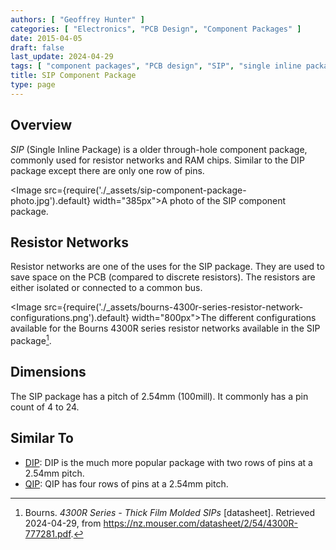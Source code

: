 ```yaml
---
authors: [ "Geoffrey Hunter" ]
categories: [ "Electronics", "PCB Design", "Component Packages" ]
date: 2015-04-05
draft: false
last_update: 2024-04-29
tags: [ "component packages", "PCB design", "SIP", "single inline package" ]
title: SIP Component Package
type: page
---
```


## Overview

_SIP_ (Single Inline Package) is a older through-hole component package, commonly used for resistor networks and RAM chips. Similar to the DIP package except there are only one row of pins.

<Image src={require('./_assets/sip-component-package-photo.jpg').default} width="385px">A photo of the SIP component package.</Image>

## Resistor Networks

Resistor networks are one of the uses for the SIP package. They are used to save space on the PCB (compared to discrete resistors). The resistors are either isolated or connected to a common bus.

<Image src={require('./_assets/bourns-4300r-series-resistor-network-configurations.png').default} width="800px">The different configurations available for the Bourns 4300R series resistor networks available in the SIP package[^bourns-4300r-resistor-networks-ds].</Image>

## Dimensions

The SIP package has a pitch of 2.54mm (100mill). It commonly has a pin count of 4 to 24.

## Similar To

* [DIP](/pcb-design/component-packages/dip-component-package/): DIP is the much more popular package with two rows of pins at a 2.54mm pitch.
* [QIP](/pcb-design/component-packages/qip-component-package/): QIP has four rows of pins at a 2.54mm pitch.

[^bourns-4300r-resistor-networks-ds]: Bourns. _4300R Series - Thick Film Molded SIPs_ [datasheet]. Retrieved 2024-04-29, from https://nz.mouser.com/datasheet/2/54/4300R-777281.pdf.
